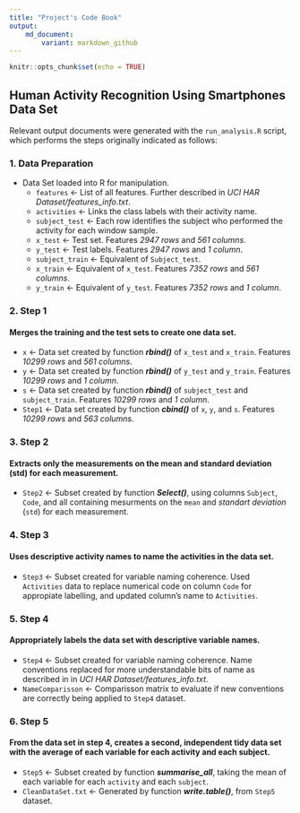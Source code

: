```yaml
---
title: "Project's Code Book"
output: 
    md_document: 
        variant: markdown_github
---
```


```r
knitr::opts_chunk$set(echo = TRUE)
```

## Human Activity Recognition Using Smartphones Data Set

Relevant output documents were generated with the `run_analysis.R` script, which performs the steps originally indicated as follows:

### **1. Data Preparation**
- Data Set loaded into R for manipulation.
    - `features` <- List of all features. Further described in *UCI HAR Dataset/features_info.txt*.  
    - `activities` <- Links the class labels with their activity name.  
    - `subject_test` <- Each row identifies the subject who performed the activity for each window sample.  
    - `x_test` <- Test set. Features *2947 rows* and *561 columns*.  
    - `y_test` <- Test labels. Features *2947 rows* and *1 column*.  
    - `subject_train` <- Equivalent of `Subject_test`.  
    - `x_train` <- Equivalent of `x_test`. Features *7352 rows* and *561 columns*.  
    - `y_train` <- Equivalent of `y_test`. Features *7352 rows* and *1 column*.  

### **2. Step 1**
#### Merges the training and the test sets to create one data set.

- `x` <- Data set created by function ***rbind()*** of `x_test` and `x_train`. Features *10299 rows* and *561 columns*.  
- `y` <- Data set created by function ***rbind()*** of `y_test` and `y_train`. Features *10299 rows* and *1 column*.  
- `s` <- Data set created by function ***rbind()*** of `subject_test` and `subject_train`. Features *10299 rows* and *1 column*.  
- `Step1` <- Data set created by function ***cbind()*** of `x`, `y`, and `s`. Features *10299 rows* and *563 columns*.  

### **3. Step 2**
#### Extracts only the measurements on the mean and standard deviation (std) for each measurement.  

- `Step2` <- Subset created by function ***Select()***, using columns `Subject`, `Code`, and all containing mesurments on the `mean` and *standart deviation* (`std`) for each measurement.  

### **4. Step 3**
#### Uses descriptive activity names to name the activities in the data set.  

- `Step3` <- Subset created for variable naming coherence.  Used `Activities` data to replace numerical code on column `Code` for appropiate labelling, and updated column's name to `Activities`.  

### **5. Step 4**
#### Appropriately labels the data set with descriptive variable names.  

- `Step4` <- Subset created for variable naming coherence.  Name conventions replaced for more understandable bits of name as described in in *UCI HAR Dataset/features_info.txt*. 
- `NameComparisson` <- Comparisson matrix to evaluate if new conventions are correctly being applied to `Step4` dataset.

### **6. Step 5**
#### From the data set in step 4, creates a second, independent tidy data set with the average of each variable for each activity and each subject.  

- `Step5` <- Subset created by function ***summarise_all***, taking the mean of each variable for each `activity` and each `subject`.  
- `CleanDataSet.txt` <- Generated by function ***write.table()***, from `Step5` dataset. 
